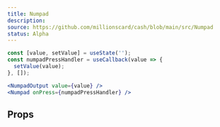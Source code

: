 ```yaml
---
title: Numpad
description:
source: https://github.com/millionscard/cash/blob/main/src/Numpad
status: Alpha
---
```



```jsx
const [value, setValue] = useState('');
const numpadPressHandler = useCallback(value => {
  setValue(value);
}, []);

<NumpadOutput value={value} />
<Numpad onPress={numpadPressHandler} />
```

## Props

<PropsTable of="Numpad" />
